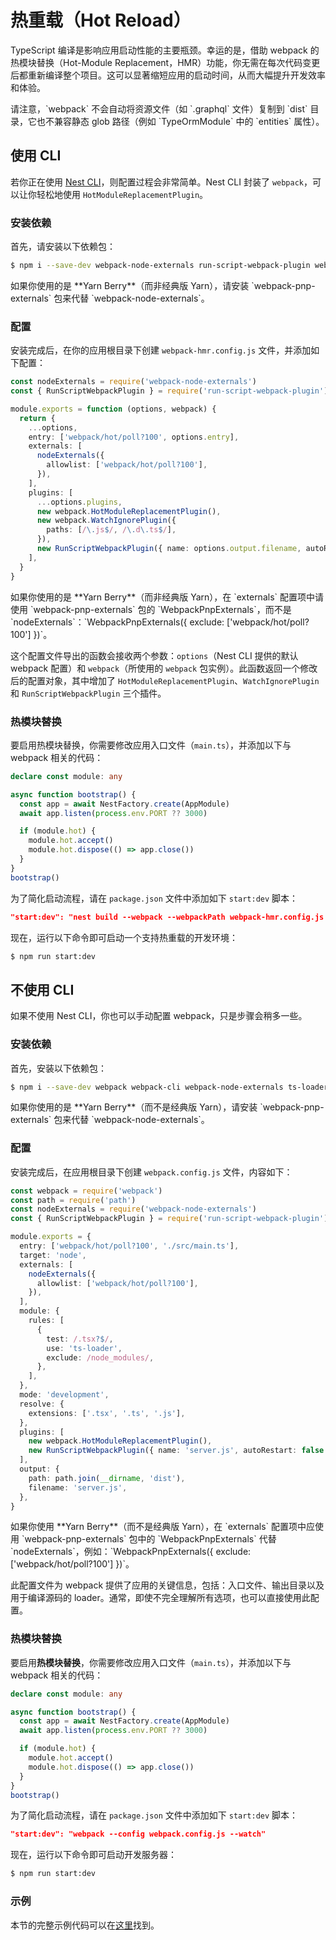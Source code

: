 # 热重载（Hot Reload）

TypeScript 编译是影响应用启动性能的主要瓶颈。幸运的是，借助 webpack 的热模块替换（Hot-Module Replacement，HMR）功能，你无需在每次代码变更后都重新编译整个项目。这可以显著缩短应用的启动时间，从而大幅提升开发效率和体验。

<CalloutInfo type="warning">
  请注意，`webpack` 不会自动将资源文件（如 `.graphql` 文件）复制到 `dist` 目录，它也不兼容静态 glob
  路径（例如 `TypeOrmModule` 中的 `entities` 属性）。
</CalloutInfo>

## 使用 CLI

若你正在使用 [Nest CLI](/cli/overview)，则配置过程会非常简单。Nest CLI 封装了 `webpack`，可以让你轻松地使用 `HotModuleReplacementPlugin`。

### 安装依赖

首先，请安装以下依赖包：

```bash
$ npm i --save-dev webpack-node-externals run-script-webpack-plugin webpack
```

<CalloutInfo>
  如果你使用的是 **Yarn Berry**（而非经典版 Yarn），请安装 `webpack-pnp-externals` 包来代替
  `webpack-node-externals`。
</CalloutInfo>

### 配置

安装完成后，在你的应用根目录下创建 `webpack-hmr.config.js` 文件，并添加如下配置：

```ts
const nodeExternals = require('webpack-node-externals')
const { RunScriptWebpackPlugin } = require('run-script-webpack-plugin')

module.exports = function (options, webpack) {
  return {
    ...options,
    entry: ['webpack/hot/poll?100', options.entry],
    externals: [
      nodeExternals({
        allowlist: ['webpack/hot/poll?100'],
      }),
    ],
    plugins: [
      ...options.plugins,
      new webpack.HotModuleReplacementPlugin(),
      new webpack.WatchIgnorePlugin({
        paths: [/\.js$/, /\.d\.ts$/],
      }),
      new RunScriptWebpackPlugin({ name: options.output.filename, autoRestart: false }),
    ],
  }
}
```

<CalloutInfo>
  如果你使用的是 **Yarn Berry**（而非经典版 Yarn），在 `externals` 配置项中请使用 `webpack-pnp-externals`
  包的 `WebpackPnpExternals`，而不是 `nodeExternals`：`WebpackPnpExternals({ exclude: ['webpack/hot/poll?100'] })`。
</CalloutInfo>

这个配置文件导出的函数会接收两个参数：`options`（Nest CLI 提供的默认 webpack 配置）和 `webpack`（所使用的 `webpack` 包实例）。此函数返回一个修改后的配置对象，其中增加了 `HotModuleReplacementPlugin`、`WatchIgnorePlugin` 和 `RunScriptWebpackPlugin` 三个插件。

### 热模块替换

要启用热模块替换，你需要修改应用入口文件（`main.ts`），并添加以下与 webpack 相关的代码：

```ts filename='main.ts'
declare const module: any

async function bootstrap() {
  const app = await NestFactory.create(AppModule)
  await app.listen(process.env.PORT ?? 3000)

  if (module.hot) {
    module.hot.accept()
    module.hot.dispose(() => app.close())
  }
}
bootstrap()
```

为了简化启动流程，请在 `package.json` 文件中添加如下 `start:dev` 脚本：

```json
"start:dev": "nest build --webpack --webpackPath webpack-hmr.config.js --watch"
```

现在，运行以下命令即可启动一个支持热重载的开发环境：

```bash
$ npm run start:dev
```

## 不使用 CLI

如果不使用 Nest CLI，你也可以手动配置 webpack，只是步骤会稍多一些。

### 安装依赖

首先，安装以下依赖包：

```bash
$ npm i --save-dev webpack webpack-cli webpack-node-externals ts-loader run-script-webpack-plugin
```

<CalloutInfo>
  如果你使用的是 **Yarn Berry**（而不是经典版 Yarn），请安装 `webpack-pnp-externals` 包来代替
  `webpack-node-externals`。
</CalloutInfo>

### 配置

安装完成后，在应用根目录下创建 `webpack.config.js` 文件，内容如下：

```ts
const webpack = require('webpack')
const path = require('path')
const nodeExternals = require('webpack-node-externals')
const { RunScriptWebpackPlugin } = require('run-script-webpack-plugin')

module.exports = {
  entry: ['webpack/hot/poll?100', './src/main.ts'],
  target: 'node',
  externals: [
    nodeExternals({
      allowlist: ['webpack/hot/poll?100'],
    }),
  ],
  module: {
    rules: [
      {
        test: /.tsx?$/,
        use: 'ts-loader',
        exclude: /node_modules/,
      },
    ],
  },
  mode: 'development',
  resolve: {
    extensions: ['.tsx', '.ts', '.js'],
  },
  plugins: [
    new webpack.HotModuleReplacementPlugin(),
    new RunScriptWebpackPlugin({ name: 'server.js', autoRestart: false }),
  ],
  output: {
    path: path.join(__dirname, 'dist'),
    filename: 'server.js',
  },
}
```

<CalloutInfo>
  如果你使用 **Yarn Berry**（而不是经典版 Yarn），在 `externals` 配置项中应使用 `webpack-pnp-externals` 包中的 `WebpackPnpExternals` 代替 `nodeExternals`，例如：`WebpackPnpExternals({ exclude: ['webpack/hot/poll?100'] })`。
</CalloutInfo>

此配置文件为 webpack 提供了应用的关键信息，包括：入口文件、输出目录以及用于编译源码的 loader。通常，即使不完全理解所有选项，也可以直接使用此配置。

### 热模块替换

要启用**热模块替换**，你需要修改应用入口文件（`main.ts`），并添加以下与 webpack 相关的代码：

```ts filename='main.ts'
declare const module: any

async function bootstrap() {
  const app = await NestFactory.create(AppModule)
  await app.listen(process.env.PORT ?? 3000)

  if (module.hot) {
    module.hot.accept()
    module.hot.dispose(() => app.close())
  }
}
bootstrap()
```

为了简化启动流程，请在 `package.json` 文件中添加如下 `start:dev` 脚本：

```json
"start:dev": "webpack --config webpack.config.js --watch"
```

现在，运行以下命令即可启动开发服务器：

```bash
$ npm run start:dev
```

### 示例

本节的完整示例代码可以在[这里](https://github.com/nestjs/nest/tree/master/sample/08-webpack)找到。

